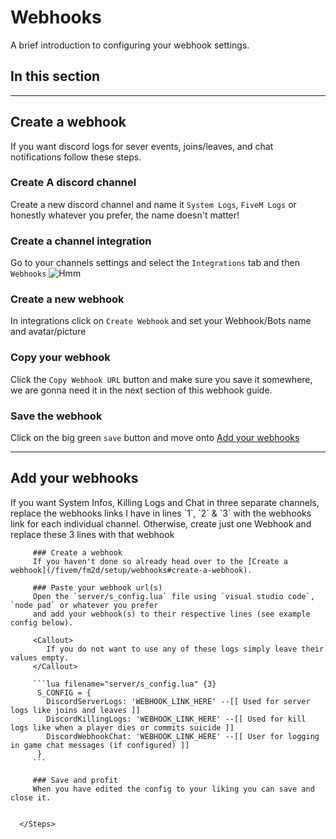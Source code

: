
# Webhooks

A brief introduction to configuring your webhook settings.

## In this section

<Cards>
    <Card title="Create a webhook" href="/fivem/fm2d/setup/webhooks#create-a-webhook" arrow="true" />
    <Card title="Add your webhooks" href="/fivem/fm2d/setup/webhooks#add-your-webhooks" arrow="true" />
</Cards>

---

## Create a webhook

<Steps>
   <Callout type="info" emoji="ℹ️">
      If you want discord logs for sever events, joins/leaves, and chat notifications follow these steps.
   </Callout>

### Create A discord channel

Create a new discord channel and name it `System Logs`, `FiveM Logs` or honestly whatever you prefer, the name doesn't matter!

### Create a channel integration

Go to your channels settings and select the `Integrations` tab and then `Webhooks`
![Hmm](/examples/discord/integrations.png)

### Create a new webhook

In integrations click on `Create Webhook` and set your Webhook/Bots name and avatar/picture

### Copy your webhook

Click the `Copy Webhook URL` button and make sure you save it somewhere, we are gonna need it
in the next section of this webhook guide.

### Save the webhook

Click on the big green `save` button and move onto [Add your webhooks](/fivem/fm2d/setup/webhooks#add-your-webhooks)

</Steps>

---

## Add your webhooks

<Steps>
         <Callout type="info" emoji="ℹ️">
            If you want System Infos, Killing Logs and Chat in three separate channels, replace the webhooks links 
            I have in lines `1`, `2` & `3` with the webhooks link for each individual channel. 
            Otherwise, create just one Webhook and replace these 3 lines with that webhook
         </Callout>

         ### Create a webhook
         If you haven't done so already head over to the [Create a webhook](/fivem/fm2d/setup/webhooks#create-a-webhook).

         ### Paste your webhook url(s)
         Open the `server/s_config.lua` file using `visual studio code`, `node pad` or whatever you prefer
         and add your webhook(s) to their respective lines (see example config below).

         <Callout>
            If you do not want to use any of these logs simply leave their values empty.
         </Callout>

         ```lua filename="server/s_config.lua" {3}
          S_CONFIG = {
            DiscordServerLogs: 'WEBHOOK_LINK_HERE' --[[ Used for server logs like joins and leaves ]]
            DiscordKillingLogs: 'WEBHOOK_LINK_HERE' --[[ Used for kill logs like when a player dies or commits suicide ]]
            DiscordWebhookChat: 'WEBHOOK_LINK_HERE' --[[ User for logging in game chat messages (if configured) ]]
          }
         ```

         ### Save and profit
         When you have edited the config to your liking you can save and close it.


      </Steps>
